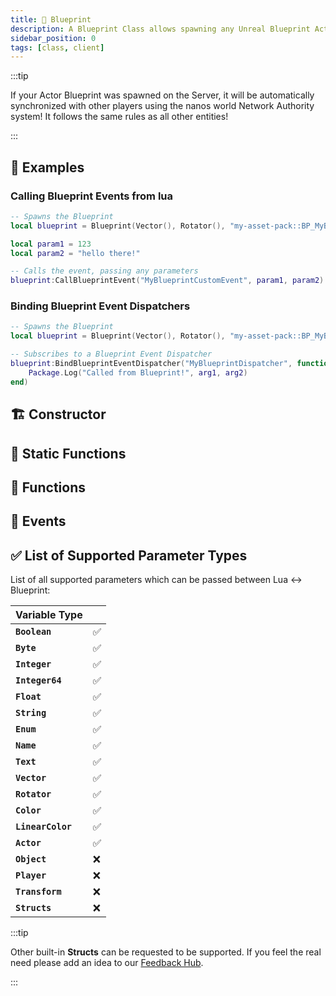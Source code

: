 ```yaml
---
title: 🔣 Blueprint
description: A Blueprint Class allows spawning any Unreal Blueprint Actor in nanos world.
sidebar_position: 0
tags: [class, client]
---
```


<HeaderDeclaration type="Class" name="Blueprint" image="/img/docs/blueprint.webp" />

:::tip

If your Actor Blueprint was spawned on the Server, it will be automatically synchronized with other players using the nanos world Network Authority system! It follows the same rules as all other entities!

:::


## 🎒 Examples

### Calling Blueprint Events from lua

```lua Client/index.lua
-- Spawns the Blueprint
local blueprint = Blueprint(Vector(), Rotator(), "my-asset-pack::BP_MyBlueprint")

local param1 = 123
local param2 = "hello there!"

-- Calls the event, passing any parameters
blueprint:CallBlueprintEvent("MyBlueprintCustomEvent", param1, param2)
```


### Binding Blueprint Event Dispatchers

```lua Client/index.lua
-- Spawns the Blueprint
local blueprint = Blueprint(Vector(), Rotator(), "my-asset-pack::BP_MyBlueprint")

-- Subscribes to a Blueprint Event Dispatcher
blueprint:BindBlueprintEventDispatcher("MyBlueprintDispatcher", function(self, arg1, arg2)
    Package.Log("Called from Blueprint!", arg1, arg2)
end)
```


## 🏗️ Constructor

<ConstructorDeclaration type="Class" name="Blueprint" />


## 🗿 Static Functions

<StaticFunctionsDeclaration type="Class" name="Blueprint" />



## 🦠 Functions

<FunctionsDeclaration type="Class" name="Blueprint" />


## 🚀 Events

<EventsDeclaration type="Class" name="Blueprint" />


## ✅ List of Supported Parameter Types

List of all supported parameters which can be passed between Lua <-> Blueprint:

| Variable Type |  |
| :--- | :--- |
| **`Boolean`** | ✅ |
| **`Byte`** | ✅ |
| **`Integer`** | ✅ |
| **`Integer64`** | ✅ |
| **`Float`** | ✅ |
| **`String`** | ✅ |
| **`Enum`** | ✅ |
| **`Name`** | ✅ |
| **`Text`** | ✅ |
| **`Vector`** | ✅ |
| **`Rotator`** | ✅ |
| **`Color`** | ✅ |
| **`LinearColor`** | ✅ |
| **`Actor`** | ✅ |
| **`Object`** | ❌ |
| **`Player`** | ❌ |
| **`Transform`** | ❌ |
| **`Structs`** | ❌ |

:::tip

Other built-in **Structs** can be requested to be supported. If you feel the real need please add an idea to our [Feedback Hub](https://feedback.nanos.world).

:::